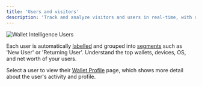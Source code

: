 ```yaml
---
title: 'Users and visitors'
description: 'Track and analyze visitors and users in real-time, with automatic labeling and profile data.'
---
```


<Frame caption="View wallets of visitors and users who arrive on your site or app.">
	<img src="/images/wallet-intelligence-users.png" alt="Wallet Intelligence Users" />
</Frame>
 
Each user is automatically <a href="/features/wallet-intelligence/wallet-labels">labelled</a> and grouped into <a href="/features/wallet-intelligence/segments">segments</a> such as 'New User' or 'Returning User'. 
Understand the top wallets, devices, OS, and net worth of your users. 

Select a user to view their <a href="/features/wallet-intelligence/wallet-profiles">Wallet Profile</a> page, which shows more detail about the user's activity and profile.
